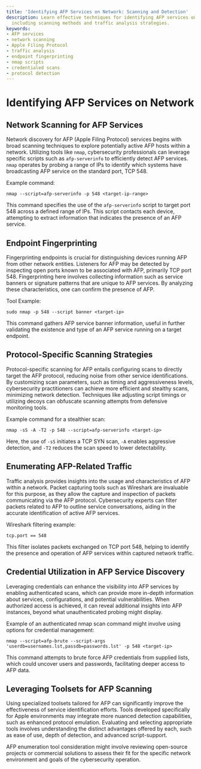 ```yaml
---
title: 'Identifying AFP Services on Network: Scanning and Detection'
description: Learn effective techniques for identifying AFP services on networks,
  including scanning methods and traffic analysis strategies.
keywords:
- AFP services
- network scanning
- Apple Filing Protocol
- traffic analysis
- endpoint fingerprinting
- nmap scripts
- credentialed scans
- protocol detection
---
```


# Identifying AFP Services on Network

## Network Scanning for AFP Services

Network discovery for AFP (Apple Filing Protocol) services begins with broad scanning techniques to explore potentially active AFP hosts within a network. Utilizing tools like `nmap`, cybersecurity professionals can leverage specific scripts such as `afp-serverinfo` to efficiently detect AFP services. `nmap` operates by probing a range of IPs to identify which systems have broadcasting AFP service on the standard port, TCP 548. 

Example command:

```shell
nmap --script=afp-serverinfo -p 548 <target-ip-range>
```

This command specifies the use of the `afp-serverinfo` script to target port 548 across a defined range of IPs. This script contacts each device, attempting to extract information that indicates the presence of an AFP service.

## Endpoint Fingerprinting

Fingerprinting endpoints is crucial for distinguishing devices running AFP from other network entities. Listeners for AFP may be detected by inspecting open ports known to be associated with AFP, primarily TCP port 548. Fingerprinting here involves collecting information such as service banners or signature patterns that are unique to AFP services. By analyzing these characteristics, one can confirm the presence of AFP.

Tool Example:

```shell
sudo nmap -p 548 --script banner <target-ip>
```

This command gathers AFP service banner information, useful in further validating the existence and type of an AFP service running on a target endpoint.

## Protocol-Specific Scanning Strategies

Protocol-specific scanning for AFP entails configuring scans to directly target the AFP protocol, reducing noise from other service identifications. By customizing scan parameters, such as timing and aggressiveness levels, cybersecurity practitioners can achieve more efficient and stealthy scans, minimizing network detection. Techniques like adjusting script timings or utilizing decoys can obfuscate scanning attempts from defensive monitoring tools.

Example command for a stealthier scan:

```shell
nmap -sS -A -T2 -p 548 --script=afp-serverinfo <target-ip>
```

Here, the use of `-sS` initiates a TCP SYN scan, `-A` enables aggressive detection, and `-T2` reduces the scan speed to lower detectability.

## Enumerating AFP-Related Traffic

Traffic analysis provides insights into the usage and characteristics of AFP within a network. Packet capturing tools such as Wireshark are invaluable for this purpose, as they allow the capture and inspection of packets communicating via the AFP protocol. Cybersecurity experts can filter packets related to AFP to outline service conversations, aiding in the accurate identification of active AFP services.

Wireshark filtering example:

```plaintext
tcp.port == 548
```

This filter isolates packets exchanged on TCP port 548, helping to identify the presence and operation of AFP services within captured network traffic.

## Credential Utilization in AFP Service Discovery

Leveraging credentials can enhance the visibility into AFP services by enabling authenticated scans, which can provide more in-depth information about services, configurations, and potential vulnerabilities. When authorized access is achieved, it can reveal additional insights into AFP instances, beyond what unauthenticated probing might display.

Example of an authenticated nmap scan command might involve using options for credential management:

```shell
nmap --script=afp-brute --script-args 'userdb=usernames.lst,passdb=passwords.lst' -p 548 <target-ip>
```

This command attempts to brute force AFP credentials from supplied lists, which could uncover users and passwords, facilitating deeper access to AFP data.

## Leveraging Toolsets for AFP Scanning

Using specialized toolsets tailored for AFP can significantly improve the effectiveness of service identification efforts. Tools developed specifically for Apple environments may integrate more nuanced detection capabilities, such as enhanced protocol emulation. Evaluating and selecting appropriate tools involves understanding the distinct advantages offered by each, such as ease of use, depth of detection, and advanced script-support.

AFP enumeration tool consideration might involve reviewing open-source projects or commercial solutions to assess their fit for the specific network environment and goals of the cybersecurity operation.